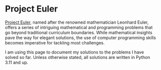 # Project Euler

[Project Euler](https://projecteuler.net/about), named after the renowned mathematician Leonhard Euler, offers a series of intriguing mathematical and programming problems that go beyond traditional curriculum boundaries. While mathematical insights pave the way for elegant solutions, the use of computer programming skills becomes imperative for tackling most challenges.

I am using this page to document my solutions to the problems I have solved so far. Unless otherwise stated, all solutions are written in Python 3.11 and up.

